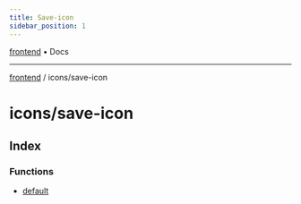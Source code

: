 ```yaml
---
title: Save-icon
sidebar_position: 1
---
```


[frontend](./save-icon/../..) • Docs

***

[frontend](./save-icon/../..) / icons/save-icon

# icons/save-icon

## Index

### Functions

- [default](./save-icon/functions/default)
